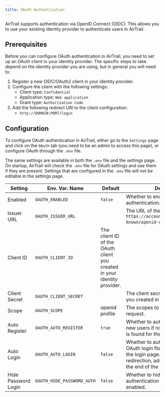```yaml
---
title: OAuth Authentication
---
```


AirTrail supports authentication via OpenID Connect (OIDC).
This allows you to use your existing identity provider to authenticate users in AirTrail.

## Prerequisites

Before you can configure OAuth authentication in AirTrail, you need to set up an OAuth client in your identity provider.
The specific steps to take depend on the identity provider you are using, but in general you will need to:

1. Register a new OIDC/OAuth2 client in your identity provider.
2. Configure the client with the following settings:
   - Client type: `Confidential`
   - Application type: `Web application`
   - Grant type: `Authorization Code`
3. Add the following redirect URI to the client configuration:
   - `http://DOMAIN:PORT/login`

## Configuration

To configure OAuth authentication in AirTrail, either go to the `Settings` page and click on the `OAuth` tab (you need
to be an
admin to access this page), or configure OAuth through the `.env` file.

The same settings are available in both the `.env` file and the settings page.
On startup, AirTrail will check the `.env` file for OAuth settings and use them if they are present.
Settings that are configured in the `.env` file will not be editable in the settings page.

| Setting       | Env. Var. Name        | Default                                                                  | Description                                                                                                                                                   |
| ------------- | --------------------- | ------------------------------------------------------------------------ | ------------------------------------------------------------------------------------------------------------------------------------------------------------- |
| Enabled       | `OAUTH_ENABLED`       | `false`                                                                  | Whether to enable OAuth authentication.                                                                                                                       |
| Issuer URL    | `OAUTH_ISSUER_URL`    |                                                                          | The URL of the OIDC issuer (e.g. `https://accounts.google.com/.well-known/openid-configuration`).                                                             |
| Client ID     | `OAUTH_CLIENT_ID`     | The client ID of the OAuth client you created in your identity provider. |
| Client Secret | `OAUTH_CLIENT_SECRET` |                                                                          | The client secret of the OAuth client you created in your identity provider.                                                                                  |
| Scope         | `OAUTH_SCOPE`         | openid profile                                                           | The scopes to send with the request.                                                                                                                          |
| Auto Register | `OAUTH_AUTO_REGISTER` | `true`                                                                   | Whether to automatically register new users if no existing AirTrail user is found for the username.                                                           |
| Auto Login    | `OAUTH_AUTO_LOGIN`    | `false`                                                                  | Whether to automatically launch the OAuth login flow when a user visits the login page. To prevent redirection, add `?autoLogin=false` to the end of the url. |
| Hide Password Login | `OAUTH_HIDE_PASSWORD_AUTH` | `false`                                                       | Whether to hide password authentication when OAuth is enabled.